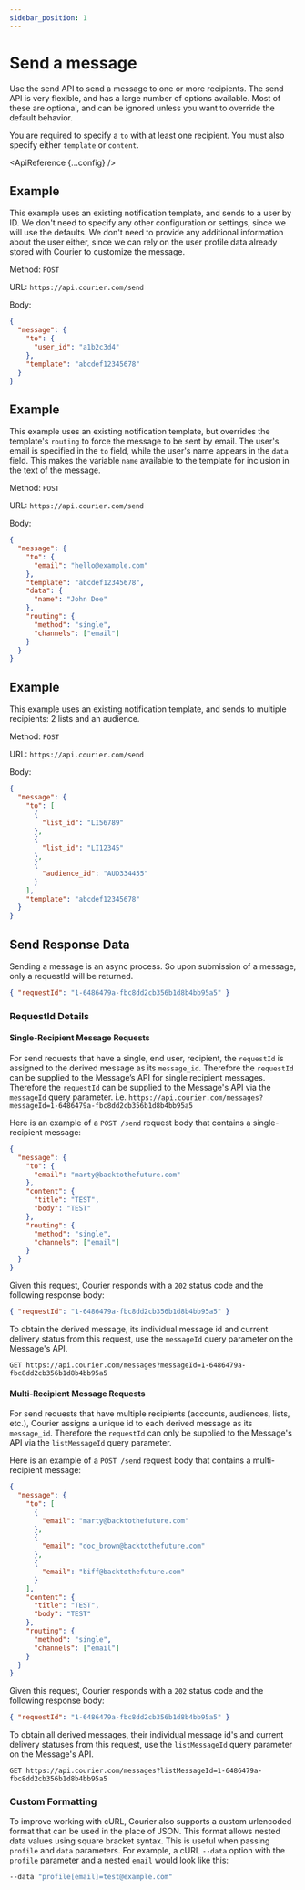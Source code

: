```yaml
---
sidebar_position: 1
---
```



# Send a message

Use the send API to send a message to one or more recipients. The send API is very flexible, and has a large number of options available.
Most of these are optional, and can be ignored unless you want to override the default behavior.

You are required to specify a `to` with at least one recipient. You must also specify either `template` or `content`.

<ApiReference {...config} />

## Example

This example uses an existing notification template, and sends to a user by ID.
We don't need to specify any other configuration or settings, since we will use the defaults.
We don't need to provide any additional information about the user either, since we can rely
on the user profile data already stored with Courier to customize the message.

Method: `POST`

URL: `https://api.courier.com/send`

Body:
​

```json
{
  "message": {
    "to": {
      "user_id": "a1b2c3d4"
    },
    "template": "abcdef12345678"
  }
}
```

## Example

This example uses an existing notification template, but overrides the template's `routing` to force the message to be sent by email.
The user's email is specified in the `to` field, while the user's name appears in the `data` field. This makes the variable `name` available to the template for inclusion in the text of the message.

Method: `POST`

URL: `https://api.courier.com/send`

Body:
​

```json
{
  "message": {
    "to": {
      "email": "hello@example.com"
    },
    "template": "abcdef12345678",
    "data": {
      "name": "John Doe"
    },
    "routing": {
      "method": "single",
      "channels": ["email"]
    }
  }
}
```

## Example

This example uses an existing notification template, and sends to multiple recipients: 2 lists and an audience.

Method: `POST`

URL: `https://api.courier.com/send`

Body:

```json
{
  "message": {
    "to": [
      {
        "list_id": "LI56789"
      },
      {
        "list_id": "LI12345"
      },
      {
        "audience_id": "AUD334455"
      }
    ],
    "template": "abcdef12345678"
  }
}
```

## Send Response Data

Sending a message is an async process. So upon submission of a message,
only a requestId will be returned.

```json
{ "requestId": "1-6486479a-fbc8dd2cb356b1d8b4bb95a5" }
```

### RequestId Details

#### Single-Recipient Message Requests

For send requests that have a single, end user, recipient, the `requestId` is assigned to the derived message as its `message_id`.
Therefore the `requestId` can be supplied to the Message’s API for single recipient messages. Therefore the `requestId` can be
supplied to the Message's API via the `messageId` query parameter. i.e. `https://api.courier.com/messages?messageId=1-6486479a-fbc8dd2cb356b1d8b4bb95a5`

Here is an example of a `POST /send` request body that contains a single-recipient message:

```json
{
  "message": {
    "to": {
      "email": "marty@backtothefuture.com"
    },
    "content": {
      "title": "TEST",
      "body": "TEST"
    },
    "routing": {
      "method": "single",
      "channels": ["email"]
    }
  }
}
```

Given this request, Courier responds with a `202` status code and the following response body:

```json
{ "requestId": "1-6486479a-fbc8dd2cb356b1d8b4bb95a5" }
```

To obtain the derived message, its individual message id and current delivery status from this request, use the `messageId` query parameter on the Message's API.

```
GET https://api.courier.com/messages?messageId=1-6486479a-fbc8dd2cb356b1d8b4bb95a5
```

#### Multi-Recipient Message Requests

For send requests that have multiple recipients (accounts, audiences, lists, etc.), Courier assigns a unique id to each derived
message as its `message_id`. Therefore the `requestId` can only be supplied to the Message's API via the `listMessageId` query parameter.

Here is an example of a `POST /send` request body that contains a multi-recipient message:

```json
{
  "message": {
    "to": [
      {
        "email": "marty@backtothefuture.com"
      },
      {
        "email": "doc_brown@backtothefuture.com"
      },
      {
        "email": "biff@backtothefuture.com"
      }
    ],
    "content": {
      "title": "TEST",
      "body": "TEST"
    },
    "routing": {
      "method": "single",
      "channels": ["email"]
    }
  }
}
```

Given this request, Courier responds with a `202` status code and the following response body:

```json
{ "requestId": "1-6486479a-fbc8dd2cb356b1d8b4bb95a5" }
```

To obtain all derived messages, their individual message id's and current delivery statuses from this request, use the `listMessageId` query parameter on the Message's API.

```
GET https://api.courier.com/messages?listMessageId=1-6486479a-fbc8dd2cb356b1d8b4bb95a5
```

### Custom Formatting

To improve working with cURL, Courier also supports a custom urlencoded format that can be used in the place of JSON.
This format allows nested data values using square bracket syntax. This is useful when passing `profile` and `data` parameters.
For example, a cURL `--data` option with the `profile` parameter and a nested `email` would look like this:

```bash
--data "profile[email]=test@example.com"
```
